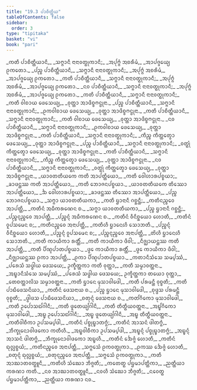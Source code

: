 ```yaml
---
title: "19.3 ᨸᩣᨧᩥᨲ᩠ᨲᩥᨿ"
tableOfContents: false
sidebar:
  order: 3
type: "tipitaka"
basket: "vi"
book: "pari"
---
```



<DynamicBreadcrumb />

<Division number="476" book="pari">

<Paragraph number="2262" type="verses" book="pari">
_ᨠᨲᩥ ᨸᩣᨧᩥᨲ᩠ᨲᩥᨿᩣᨶᩥ,_  
_ᩈᨻ᩠ᨻᩣᨶᩥ ᨶᩣᨶᩣᩅᨲ᩠ᨳᩩᨠᩣᨶᩥ;_  
_ᩋᨸᩩᨻ᩠ᨻᩴ ᩋᨧᩁᩥᨾᩴ,_  
_ᩋᩣᨸᨩ᩠ᨩᩮᨿ᩠ᨿ ᩑᨠᨲᩮᩣ._  

</Paragraph>

<Paragraph number="2263" type="verses" book="pari">
_ᨸᨬ᩠ᨧ ᨸᩣᨧᩥᨲ᩠ᨲᩥᨿᩣᨶᩥ,_  
_ᩈᨻ᩠ᨻᩣᨶᩥ ᨶᩣᨶᩣᩅᨲ᩠ᨳᩩᨠᩣᨶᩥ;_  
_ᩋᨸᩩᨻ᩠ᨻᩴ ᩋᨧᩁᩥᨾᩴ,_  
_ᩋᩣᨸᨩ᩠ᨩᩮᨿ᩠ᨿ ᩑᨠᨲᩮᩣ._  

</Paragraph>

<Paragraph number="2264" type="verses" book="pari">
_ᨠᨲᩥ ᨸᩣᨧᩥᨲ᩠ᨲᩥᨿᩣᨶᩥ,_  
_ᩈᨻ᩠ᨻᩣᨶᩥ ᨶᩣᨶᩣᩅᨲ᩠ᨳᩩᨠᩣᨶᩥ;_  
_ᩋᨸᩩᨻ᩠ᨻᩴ ᩋᨧᩁᩥᨾᩴ,_  
_ᩋᩣᨸᨩ᩠ᨩᩮᨿ᩠ᨿ ᩑᨠᨲᩮᩣ._  

</Paragraph>

<Paragraph number="2265" type="verses" book="pari">
_ᨶᩅ ᨸᩣᨧᩥᨲ᩠ᨲᩥᨿᩣᨶᩥ,_  
_ᩈᨻ᩠ᨻᩣᨶᩥ ᨶᩣᨶᩣᩅᨲ᩠ᨳᩩᨠᩣᨶᩥ;_  
_ᩋᨸᩩᨻ᩠ᨻᩴ ᩋᨧᩁᩥᨾᩴ,_  
_ᩋᩣᨸᨩ᩠ᨩᩮᨿ᩠ᨿ ᩑᨠᨲᩮᩣ._  

</Paragraph>

<Paragraph number="2266" type="verses" book="pari">
_ᨠᨲᩥ ᨸᩣᨧᩥᨲ᩠ᨲᩥᨿᩣᨶᩥ,_  
_ᩈᨻ᩠ᨻᩣᨶᩥ ᨶᩣᨶᩣᩅᨲ᩠ᨳᩩᨠᩣᨶᩥ;_  
_ᨠᨲᩥ ᩅᩤᨧᩣᨿ ᨴᩮᩈᩮᨿ᩠ᨿ,_  
_ᩅᩩᨲ᩠ᨲᩣ ᩋᩣᨴᩥᨧ᩠ᨧᨻᨶ᩠ᨵᩩᨶᩣ._  

</Paragraph>

<Paragraph number="2267" type="verses" book="pari">
_ᨸᨬ᩠ᨧ ᨸᩣᨧᩥᨲ᩠ᨲᩥᨿᩣᨶᩥ,_  
_ᩈᨻ᩠ᨻᩣᨶᩥ ᨶᩣᨶᩣᩅᨲ᩠ᨳᩩᨠᩣᨶᩥ;_  
_ᩑᨠᩅᩤᨧᩣᨿ ᨴᩮᩈᩮᨿ᩠ᨿ,_  
_ᩅᩩᨲ᩠ᨲᩣ ᩋᩣᨴᩥᨧ᩠ᨧᨻᨶ᩠ᨵᩩᨶᩣ._  

</Paragraph>

<Paragraph number="2268" type="verses" book="pari">
_ᨠᨲᩥ ᨸᩣᨧᩥᨲ᩠ᨲᩥᨿᩣᨶᩥ,_  
_ᩈᨻ᩠ᨻᩣᨶᩥ ᨶᩣᨶᩣᩅᨲ᩠ᨳᩩᨠᩣᨶᩥ;_  
_ᨠᨲᩥ ᩅᩤᨧᩣᨿ ᨴᩮᩈᩮᨿ᩠ᨿ,_  
_ᩅᩩᨲ᩠ᨲᩣ ᩋᩣᨴᩥᨧ᩠ᨧᨻᨶ᩠ᨵᩩᨶᩣ._  

</Paragraph>

<Paragraph number="2269" type="verses" book="pari">
_ᨶᩅ ᨸᩣᨧᩥᨲ᩠ᨲᩥᨿᩣᨶᩥ,_  
_ᩈᨻ᩠ᨻᩣᨶᩥ ᨶᩣᨶᩣᩅᨲ᩠ᨳᩩᨠᩣᨶᩥ;_  
_ᩑᨠᩅᩤᨧᩣᨿ ᨴᩮᩈᩮᨿ᩠ᨿ,_  
_ᩅᩩᨲ᩠ᨲᩣ ᩋᩣᨴᩥᨧ᩠ᨧᨻᨶ᩠ᨵᩩᨶᩣ._  

</Paragraph>

<Paragraph number="2270" type="verses" book="pari">
_ᨠᨲᩥ ᨸᩣᨧᩥᨲ᩠ᨲᩥᨿᩣᨶᩥ,_  
_ᩈᨻ᩠ᨻᩣᨶᩥ ᨶᩣᨶᩣᩅᨲ᩠ᨳᩩᨠᩣᨶᩥ;_  
_ᨠᩥᨬ᩠ᨧ ᨠᩥᨲ᩠ᨲᩮᨲ᩠ᩅᩣ ᨴᩮᩈᩮᨿ᩠ᨿ,_  
_ᩅᩩᨲ᩠ᨲᩣ ᩋᩣᨴᩥᨧ᩠ᨧᨻᨶ᩠ᨵᩩᨶᩣ._  

</Paragraph>

<Paragraph number="2271" type="verses" book="pari">
_ᨸᨬ᩠ᨧ ᨸᩣᨧᩥᨲ᩠ᨲᩥᨿᩣᨶᩥ,_  
_ᩈᨻ᩠ᨻᩣᨶᩥ ᨶᩣᨶᩣᩅᨲ᩠ᨳᩩᨠᩣᨶᩥ;_  
_ᩅᨲ᩠ᨳᩩᩴ ᨠᩥᨲ᩠ᨲᩮᨲ᩠ᩅᩣ ᨴᩮᩈᩮᨿ᩠ᨿ,_  
_ᩅᩩᨲ᩠ᨲᩣ ᩋᩣᨴᩥᨧ᩠ᨧᨻᨶ᩠ᨵᩩᨶᩣ._  

</Paragraph>

<Paragraph number="2272" type="verses" book="pari">
_ᨠᨲᩥ ᨸᩣᨧᩥᨲ᩠ᨲᩥᨿᩣᨶᩥ,_  
_ᩈᨻ᩠ᨻᩣᨶᩥ ᨶᩣᨶᩣᩅᨲ᩠ᨳᩩᨠᩣᨶᩥ;_  
_ᨠᩥᨬ᩠ᨧ ᨠᩥᨲ᩠ᨲᩮᨲ᩠ᩅᩣ ᨴᩮᩈᩮᨿ᩠ᨿ,_  
_ᩅᩩᨲ᩠ᨲᩣ ᩋᩣᨴᩥᨧ᩠ᨧᨻᨶ᩠ᨵᩩᨶᩣ._  

</Paragraph>

<Paragraph number="2273" type="verses" book="pari">
_ᨶᩅ ᨸᩣᨧᩥᨲ᩠ᨲᩥᨿᩣᨶᩥ,_  
_ᩈᨻ᩠ᨻᩣᨶᩥ ᨶᩣᨶᩣᩅᨲ᩠ᨳᩩᨠᩣᨶᩥ;_  
_ᩅᨲ᩠ᨳᩩᩴ ᨠᩥᨲ᩠ᨲᩮᨲ᩠ᩅᩣ ᨴᩮᩈᩮᨿ᩠ᨿ,_  
_ᩅᩩᨲ᩠ᨲᩣ ᩋᩣᨴᩥᨧ᩠ᨧᨻᨶ᩠ᨵᩩᨶᩣ._  

</Paragraph>

<Paragraph number="2274" type="verses" book="pari">
_ᨿᩣᩅᨲᨲᩥᨿᨠᩮ ᨠᨲᩥ ᩋᩣᨸᨲ᩠ᨲᩥᨿᩮᩣ,_  
_ᨠᨲᩥ ᩅᩮᩤᩉᩣᩁᨸᨧ᩠ᨧᨿᩣ;_  
_ᨡᩣᨴᨶ᩠ᨲᩔ ᨠᨲᩥ ᩋᩣᨸᨲ᩠ᨲᩥᨿᩮᩣ,_  
_ᨠᨲᩥ ᨽᩮᩣᨩᨶᨸᨧ᩠ᨧᨿᩣ._  

</Paragraph>

<Paragraph number="2275" type="verses" book="pari">
_ᨿᩣᩅᨲᨲᩥᨿᨠᩮ ᨲᩥᩔᩮᩣ ᩋᩣᨸᨲ᩠ᨲᩥᨿᩮᩣ,_  
_ᨨ ᩅᩮᩤᩉᩣᩁᨸᨧ᩠ᨧᨿᩣ;_  
_ᨡᩣᨴᨶ᩠ᨲᩔ ᨲᩥᩔᩮᩣ ᩋᩣᨸᨲ᩠ᨲᩥᨿᩮᩣ,_  
_ᨸᨬ᩠ᨧ ᨽᩮᩣᨩᨶᨸᨧ᩠ᨧᨿᩣ._  

</Paragraph>

<Paragraph number="2276" type="verses" book="pari">
_ᩈᨻ᩠ᨻᩣ ᨿᩣᩅᨲᨲᩥᨿᨠᩣ,_  
_ᨠᨲᩥ ᨮᩣᨶᩣᨶᩥ ᨣᨧ᩠ᨨᨶ᩠ᨲᩥ;_  
_ᨠᨲᩥᨶᨬ᩠ᨧᩮᩅ ᩋᩣᨸᨲ᩠ᨲᩥ,_  
_ᨠᨲᩥᨶᩴ ᩋᨵᩥᨠᩁᨱᩮᨶ ᨧ._  

</Paragraph>

<Paragraph number="2277" type="verses" book="pari">
_ᩈᨻ᩠ᨻᩣ ᨿᩣᩅᨲᨲᩥᨿᨠᩣ,_  
_ᨸᨬ᩠ᨧ ᨮᩣᨶᩣᨶᩥ ᨣᨧ᩠ᨨᨶ᩠ᨲᩥ;_  
_ᨸᨬ᩠ᨧᨶ᩠ᨶᨬ᩠ᨧᩮᩅ ᩋᩣᨸᨲ᩠ᨲᩥ,_  
_ᨸᨬ᩠ᨧᨶ᩠ᨶᩴ ᩋᨵᩥᨠᩁᨱᩮᨶ ᨧ._  

</Paragraph>

<Paragraph number="2278" type="verses" book="pari">
_ᨠᨲᩥᨶᩴ ᩅᩥᨶᩥᨧ᩠ᨨᨿᩮᩣ ᩉᩮᩣᨲᩥ,_  
_ᨠᨲᩥᨶᩴ ᩅᩪᨸᩈᨾᩮᨶ ᨧ;_  
_ᨠᨲᩥᨶᨬ᩠ᨧᩮᩅ ᩋᨶᩣᨸᨲ᩠ᨲᩥ,_  
_ᨠᨲᩥᩉᩥ ᨮᩣᨶᩮᩉᩥ ᩈᩮᩣᨽᨲᩥ._  

</Paragraph>

<Paragraph number="2279" type="verses" book="pari">
_ᨸᨬ᩠ᨧᨶ᩠ᨶᩴ ᩅᩥᨶᩥᨧ᩠ᨨᨿᩮᩣ ᩉᩮᩣᨲᩥ,_  
_ᨸᨬ᩠ᨧᨶ᩠ᨶᩴ ᩅᩪᨸᩈᨾᩮᨶ ᨧ;_  
_ᨸᨬ᩠ᨧᨶ᩠ᨶᨬ᩠ᨧᩮᩅ ᩋᨶᩣᨸᨲ᩠ᨲᩥ,_  
_ᨲᩦᩉᩥ ᨮᩣᨶᩮᩉᩥ ᩈᩮᩣᨽᨲᩥ._  

</Paragraph>

<Paragraph number="2280" type="verses" book="pari">
_ᨠᨲᩥ ᨠᩣᨿᩥᨠᩣ ᩁᨲ᩠ᨲᩥᩴ,_  
_ᨠᨲᩥ ᨠᩣᨿᩥᨠᩣ ᨴᩥᩅᩤ;_  
_ᨶᩥᨩ᩠ᨫᩣᨿᨶ᩠ᨲᩔ ᨠᨲᩥ ᩋᩣᨸᨲ᩠ᨲᩥ,_  
_ᨠᨲᩥ ᨸᩥᨱ᩠ᨯᨸᩣᨲᨸᨧ᩠ᨧᨿᩣ._  

</Paragraph>

<Paragraph number="2281" type="verses" book="pari">
_ᨴ᩠ᩅᩮ ᨠᩣᨿᩥᨠᩣ ᩁᨲ᩠ᨲᩥᩴ,_  
_ᨴ᩠ᩅᩮ ᨠᩣᨿᩥᨠᩣ ᨴᩥᩅᩤ;_  
_ᨶᩥᨩ᩠ᨫᩣᨿᨶ᩠ᨲᩔ ᩑᨠᩣ ᩋᩣᨸᨲ᩠ᨲᩥ,_  
_ᩑᨠᩣ ᨸᩥᨱ᩠ᨯᨸᩣᨲᨸᨧ᩠ᨧᨿᩣ._  

</Paragraph>

<Paragraph number="2282" type="verses" book="pari">
_ᨠᨲᩣᨶᩥᩈᩴᩈᩮ ᩈᨾ᩠ᨸᩔᩴ,_  
_ᨸᩁᩮᩈᩴ ᩈᨴ᩠ᨵᩤᨿ ᨴᩮᩈᨿᩮ;_  
ᩏᨠ᩠ᨡᩥᨲ᩠ᨲᨠᩣ ᨠᨲᩥ ᩅᩩᨲ᩠ᨲᩣ,_  
_ᨠᨲᩥ ᩈᨾ᩠ᨾᩣᩅᨲ᩠ᨲᨶᩣ._  

</Paragraph>

<Paragraph number="2283" type="verses" book="pari">
_ᩋᨭ᩠ᨮᩣᨶᩥᩈᩴᩈᩮ ᩈᨾ᩠ᨸᩔᩴ,_  
_ᨸᩁᩮᩈᩴ ᩈᨴ᩠ᨵᩤᨿ ᨴᩮᩈᨿᩮ;_  
ᩏᨠ᩠ᨡᩥᨲ᩠ᨲᨠᩣ ᨲᨿᩮᩣ ᩅᩩᨲ᩠ᨲᩣ,_  
_ᨲᩮᨧᨲ᩠ᨲᩣᩃᩦᩈ ᩈᨾ᩠ᨾᩣᩅᨲ᩠ᨲᨶᩣ._  

</Paragraph>

<Paragraph number="2284" type="verses" book="pari">
_ᨠᨲᩥ ᨮᩣᨶᩮ ᨾᩩᩈᩣᩅᩤᨴᩮᩤ,_  
_ᨠᨲᩥ ᨸᩁᨾᨶ᩠ᨲᩥ ᩅᩩᨧ᩠ᨧᨲᩥ;_  
_ᨠᨲᩥ ᨸᩣᨭᩥᨴᩮᩈᨶᩦᨿᩣ,_  
_ᨠᨲᩥᨶᩴ ᨴᩮᩈᨶᩣᨿ ᨧ._  

</Paragraph>

<Paragraph number="2285" type="verses" book="pari">
_ᨸᨬ᩠ᨧ ᨮᩣᨶᩮ ᨾᩩᩈᩣᩅᩤᨴᩮᩤ,_  
_ᨧᩩᨴ᩠ᨴᩈ ᨸᩁᨾᨶ᩠ᨲᩥ ᩅᩩᨧ᩠ᨧᨲᩥ;_  
_ᨴ᩠ᩅᩤᨴᩈ ᨸᩣᨭᩥᨴᩮᩈᨶᩦᨿᩣ,_  
_ᨧᨲᩩᨶ᩠ᨶᩴ ᨴᩮᩈᨶᩣᨿ ᨧ._  

</Paragraph>

<Paragraph number="2286" type="verses" book="pari">
_ᨠᨲᩘᨣᩥᨠᩮᩣ ᨾᩩᩈᩣᩅᩤᨴᩮᩤ,_  
_ᨠᨲᩥ ᩏᨸᩮᩣᩈᨳᩘᨣᩤᨶᩥ;_  
_ᨠᨲᩥ ᨴᩪᨲᩮᨿ᩠ᨿᩘᨣᩤᨶᩥ,_  
_ᨠᨲᩥ ᨲᩥᨲ᩠ᨳᩥᨿᩅᨲ᩠ᨲᨶᩣ._  

</Paragraph>

<Paragraph number="2287" type="verses" book="pari">
_ᩋᨭ᩠ᨮᩘᨣᩥᨠᩮᩣ ᨾᩩᩈᩣᩅᩤᨴᩮᩤ,_  
_ᩋᨭ᩠ᨮ ᩏᨸᩮᩣᩈᨳᩘᨣᩤᨶᩥ;_  
_ᩋᨭ᩠ᨮ ᨴᩪᨲᩮᨿ᩠ᨿᩘᨣᩤᨶᩥ,_  
_ᩋᨭ᩠ᨮ ᨲᩥᨲ᩠ᨳᩥᨿᩅᨲ᩠ᨲᨶᩣ._  

</Paragraph>

<Paragraph number="2288" type="verses" book="pari">
_ᨠᨲᩥᩅᩤᨧᩥᨠᩣ ᩏᨸᩈᨾ᩠ᨸᨴᩤ,_  
_ᨠᨲᩥᨶᩴ ᨸᨧ᩠ᨧᩩᨭ᩠ᨮᩣᨲᨻ᩠ᨻᩴ;_  
_ᨠᨲᩥᨶᩴ ᩋᩣᩈᨶᩴ ᨴᩤᨲᨻ᩠ᨻᩴ,_  
_ᨽᩥᨠ᩠ᨡᩩᨶᩮᩣᩅᩤᨴᨠᩮᩣ ᨠᨲᩥᩉᩥ._  

</Paragraph>

<Paragraph number="2289" type="verses" book="pari">
_ᩋᨭ᩠ᨮᩅᩤᨧᩥᨠᩣ ᩏᨸᩈᨾ᩠ᨸᨴᩤ,_  
_ᩋᨭ᩠ᨮᨶ᩠ᨶᩴ ᨸᨧ᩠ᨧᩩᨭ᩠ᨮᩣᨲᨻ᩠ᨻᩴ;_  
_ᩋᨭ᩠ᨮᨶ᩠ᨶᩴ ᩋᩣᩈᨶᩴ ᨴᩤᨲᨻ᩠ᨻᩴ,_  
_ᨽᩥᨠ᩠ᨡᩩᨶᩮᩣᩅᩤᨴᨠᩮᩣ ᩋᨭ᩠ᨮᩉᩥ._  

</Paragraph>

<Paragraph number="2290" type="verses" book="pari">
_ᨠᨲᩥᨶᩴ ᨨᩮᨩ᩠ᨩᩴ ᩉᩮᩣᨲᩥ,_  
_ᨠᨲᩥᨶᩴ ᨳᩩᩃᩖᨧ᩠ᨧᨿᩴ;_  
_ᨠᨲᩥᨶᨬ᩠ᨧᩮᩅ ᩋᨶᩣᨸᨲ᩠ᨲᩥ,_  
_ᩈᨻ᩠ᨻᩮᩈᩴ ᩑᨠᩅᨲ᩠ᨳᩩᨠᩣ._  

</Paragraph>

<Paragraph number="2291" type="verses" book="pari">
_ᩑᨠᩔ ᨨᩮᨩ᩠ᨩᩴ ᩉᩮᩣᨲᩥ,_  
_ᨧᨲᩩᨶ᩠ᨶᩴ ᨳᩩᩃᩖᨧ᩠ᨧᨿᩴ;_  
_ᨧᨲᩩᨶ᩠ᨶᨬ᩠ᨧᩮᩅ ᩋᨶᩣᨸᨲ᩠ᨲᩥ,_  
_ᩈᨻ᩠ᨻᩮᩈᩴ ᩑᨠᩅᨲ᩠ᨳᩩᨠᩣ._  

</Paragraph>

<Paragraph number="2292" type="verses" book="pari">
_ᨠᨲᩥ ᩋᩣᨥᩣᨲᩅᨲ᩠ᨳᩪᨶᩥ,_  
_ᨠᨲᩥᩉᩥ ᩈᩴᨥᩮᩣ ᨽᩥᨩ᩠ᨩᨲᩥ;_  
_ᨠᨲᩮᨲ᩠ᨳ ᨸᨮᨾᩣᨸᨲ᩠ᨲᩥᨠᩣ,_  
_ᨬᨲ᩠ᨲᩥᨿᩣ ᨠᩁᨱᩣ ᨠᨲᩥ._  

</Paragraph>

<Paragraph number="2293" type="verses" book="pari">
_ᨶᩅ ᩋᩣᨥᩣᨲᩅᨲ᩠ᨳᩪᨶᩥ,_  
_ᨶᩅᩉᩥ ᩈᩴᨥᩮᩣ ᨽᩥᨩ᩠ᨩᨲᩥ;_  
_ᨶᩅᩮᨲ᩠ᨳ ᨸᨮᨾᩣᨸᨲ᩠ᨲᩥᨠᩣ,_  
_ᨬᨲ᩠ᨲᩥᨿᩣ ᨠᩁᨱᩣ ᨶᩅ._
</Paragraph>
</Division>